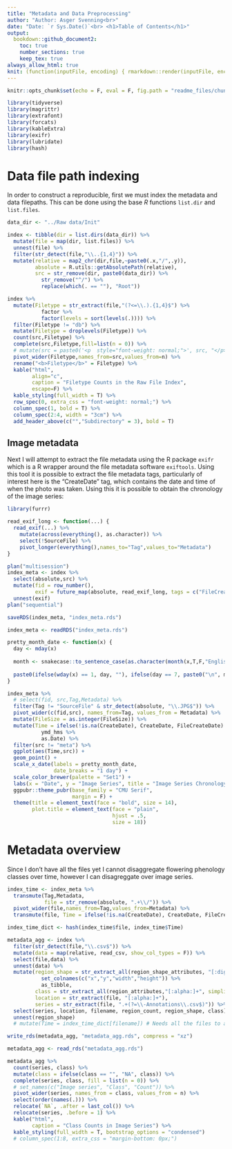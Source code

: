 ```yaml
---
title: "Metadata and Data Preprocessing"
author: "Author: Asger Svenning<br>"
date: "Date: `r Sys.Date()`<br> <h1>Table of Contents</h1>"
output: 
  bookdown::github_document2:
    toc: true
    number_sections: true
    keep_tex: true
always_allow_html: true
knit: (function(inputFile, encoding) { rmarkdown::render(inputFile, encoding = encoding, output_file = file.path(dirname(inputFile), 'README.md')) })
---
```


```r
knitr::opts_chunk$set(echo = F, eval = F, fig.path = "readme_files/chunk_figures/")

library(tidyverse)
library(magrittr)
library(extrafont)
library(forcats)
library(kableExtra)
library(exifr)
library(lubridate)
library(hash)
```

\newpage

# Data file path indexing

In order to construct a reproducible, first we must index the metadata and data filepaths. This can be done using the base *R* functions `list.dir` and `list.files`.

```r
data_dir <- "../Raw data/Init"

index <- tibble(dir = list.dirs(data_dir)) %>% 
  mutate(file = map(dir, list.files)) %>% 
  unnest(file) %>% 
  filter(str_detect(file,"\\..{1,4}")) %>% 
  mutate(relative = map2_chr(dir,file,~paste0(.x,"/",.y)),
         absolute = R.utils::getAbsolutePath(relative),
         src = str_remove(dir, paste0(data_dir)) %>% 
           str_remove("^/") %>% 
           replace(which(. == ""), "Root"))

index %>% 
  mutate(Filetype = str_extract(file,"(?<=\\.).{1,4}$") %>% 
           factor %>% 
           factor(levels = sort(levels(.)))) %>% 
  filter(Filetype != "db") %>% 
  mutate(Filetype = droplevels(Filetype)) %>% 
  count(src,Filetype) %>%
  complete(src,Filetype,fill=list(n = 0)) %>% 
  # mutate(src = paste0('<p  style="font-weight: normal;">', src, "</p>")) %>% 
  pivot_wider(Filetype,names_from=src,values_from=n) %>% 
  rename("<b>Filetype</b>" = Filetype) %>%
  kable("html",
        align="c", 
        caption = "Filetype Counts in the Raw File Index", 
        escape=F) %>% 
  kable_styling(full_width = T) %>%
  row_spec(0, extra_css = "font-weight: normal;") %>% 
  column_spec(1, bold = T) %>% 
  column_spec(2:4, width = "3cm") %>% 
  add_header_above(c("","Subdirectory" = 3), bold = T)
```

## Image metadata

Next I will attempt to extract the file metadata using the R package `exifr` which is a R wrapper around the file metadata software `exiftools`. Using this tool it is possible to extract the file metadata tags, particularly of interest here is the "CreateDate" tag, which contains the date and time of when the photo was taken. Using this it is possible to obtain the chronology of the image series:

```r
library(furrr)

read_exif_long <- function(...) {
  read_exif(...) %>% 
    mutate(across(everything(), as.character)) %>% 
    select(!SourceFile) %>% 
    pivot_longer(everything(),names_to="Tag",values_to="Metadata")
}

plan("multisession")
index_meta <- index %>% 
  select(absolute,src) %>% 
  mutate(fid = row_number(),
         exif = future_map(absolute, read_exif_long, tags = c("FileCreateDate","FileSize", "CreateDate","GPSDateTime"))) %>% 
  unnest(exif)
plan("sequential")

saveRDS(index_meta, "index_meta.rds")
```

```r
index_meta <- readRDS("index_meta.rds")

pretty_month_date <- function(x) {
  day <- mday(x)
  
  month <- snakecase::to_sentence_case(as.character(month(x,T,F,"English_Denmark.1252")))
  
  paste0(ifelse(wday(x) == 1, day, ""), ifelse(day == 7, paste0("\n", month), ""))
}

index_meta %>%
  # select(fid, src,Tag,Metadata) %>%
  filter(Tag != "SourceFile" & str_detect(absolute, "\\.JPG$")) %>%
  pivot_wider(c(fid,src), names_from=Tag, values_from = Metadata) %>%
  mutate(FileSize = as.integer(FileSize)) %>% 
  mutate(Time = ifelse(!is.na(CreateDate), CreateDate, FileCreateDate) %>% 
           ymd_hms %>% 
           as.Date) %>% 
  filter(src != "meta") %>% 
  ggplot(aes(Time,src)) +
  geom_point() +
  scale_x_date(labels = pretty_month_date,
               date_breaks = "1 day") +
  scale_color_brewer(palette = "Set1") +
  labs(x = "Date", y = "Image Series", title = "Image Series Chronology") +
  ggpubr::theme_pubr(base_family = "CMU Serif",
                     margin = F) +
  theme(title = element_text(face = "bold", size = 14),
        plot.title = element_text(face = "plain",
                                  hjust = .5,
                                  size = 18))
```


# Metadata overview
Since I don't have all the files yet I cannot disaggregate flowering phenology classes over time, however I can disagreggate over image series. 


```r
index_time <- index_meta %>% 
  transmute(Tag,Metadata,
            file = str_remove(absolute, ".+\\/")) %>% 
  pivot_wider(file,names_from=Tag,values_from=Metadata) %>% 
  transmute(file, Time = ifelse(!is.na(CreateDate), CreateDate, FileCreateDate))

index_time_dict <- hash(index_time$file, index_time$Time)

metadata_agg <- index %>% 
  filter(str_detect(file,"\\.csv$")) %>% 
  mutate(data = map(relative, read_csv, show_col_types = F)) %>% 
  select(file,data) %>%  
  unnest(data) %>% 
  mutate(region_shape = str_extract_all(region_shape_attributes, "[:digit:]+", simplify = T) %>% 
           set_colnames(c("x","y","width","height")) %>% 
           as_tibble,
         class = str_extract_all(region_attributes,"[:alpha:]+", simplify=T)[,2],
         location = str_extract(file, "[:alpha:]+"),
         series = str_extract(file, ".+(?=\\-Annotations\\.csv$)")) %>% 
  select(series, location, filename, region_count, region_shape, class) %>% 
  unnest(region_shape) 
  # mutate(Time = index_time_dict[filename]) # Needs all the files to actually get the time of all images

write_rds(metadata_agg, "metadata_agg.rds", compress = "xz")
```


```r
metadata_agg <- read_rds("metadata_agg.rds")

metadata_agg %>% 
  count(series, class) %>% 
  mutate(class = ifelse(class == "", "NA", class)) %>% 
  complete(series, class, fill = list(n = 0)) %>%
  # set_names(c("Image series", "Class", "Count")) %>% 
  pivot_wider(series, names_from = class, values_from = n) %>% 
  select(order(names(.))) %>% 
  relocate(`NA`, .after = last_col()) %>% 
  relocate(series, .before = 1) %>% 
  kable("html",
        caption = "Class Counts in Image Series") %>% 
  kable_styling(full_width = T, bootstrap_options = "condensed")  
  # column_spec(1:8, extra_css = "margin-bottom: 0px;")
```

